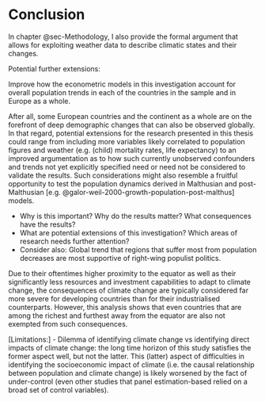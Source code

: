 # Conclusion {#sec-Conclusion}

In chapter @sec-Methodology, I also provide the formal argument that allows for exploiting weather data to describe climatic states and their changes.

Potential further extensions:

Improve how the econometric models in this investigation account for overall population trends in each of the countries in the sample and in Europe as a whole.
<!--was genau meine ich denn da?!?!?-->

After all, some European countries and the continent as a whole are on the forefront of deep demographic changes that can also be observed globally.
In that regard, potential extensions for the research presented in this thesis could range from including more variables likely correlated to population figures and weather (e.g. (child) mortality rates, life expectancy) to an improved argumentation as to how such currently unobserved confounders and trends not yet explicitly specified need or need not be considered to validate the results.
Such considerations might also resemble a fruitful opportunity to test the population dynamics derived in Malthusian and post-Malthusian [e.g. @galor-weil-2000-growth-population-post-malthus] models.

-   Why is this important? Why do the results matter? What consequences have the results?
-   What are potential extensions of this investigation? Which areas of research needs further attention?
-   Consider also: Global trend that regions that suffer most from population decreases are most supportive of right-wing populist politics.

Due to their oftentimes higher proximity to the equator as well as their significantly less resources and investment capabilities to adapt to climate change, the consequences of climate change are typically considered far more severe for developing countries than for their industrialised counterparts.
However, this analysis shows that even countries that are among the richest and furthest away from the equator are also not exempted from such consequences.

\[Limitations:\] - Dilemma of identifying climate change vs identifying direct impacts of climate change: the long time horizon of this study satisfies the former aspect well, but not the latter.
This (latter) aspect of difficulties in identifying the socioeconomic impact of climate (i.e. the causal relationship between population and climate change) is likely worsened by the fact of under-control (even other studies that panel estimation-based relied on a broad set of control variables).
